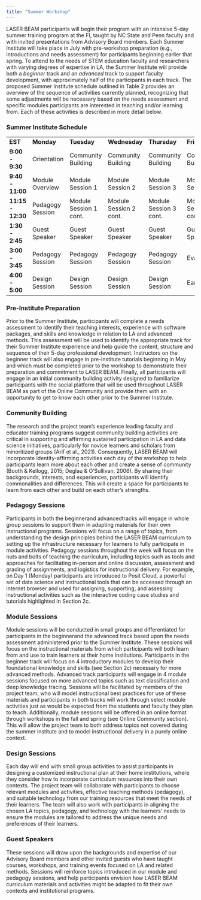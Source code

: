 ```yaml
---
title: "Summer Workshop"
---
```


LASER BEAM participants will begin their program with an intensive 5-day summer training program at the FI, taught by NC State and Penn faculty and with invited presentations from Advisory Board members. Each Summer Institute will take place in July with pre-workshop preparation (e.g., introductions and needs assessment) for participants beginning earlier that spring. To attend to the needs of STEM education faculty and researchers with varying degrees of expertise in LA, the Summer Institute will provide both a *beginner* track and an *advanced* track to support faculty development, with approximately half of the participants in each track. The proposed Summer Institute schedule outlined in Table 2 provides an overview of the sequence of activities currently planned, recognizing that some adjustments will be necessary based on the needs assessment and specific modules participants are interested in teaching and/or learning from. Each of these activities is described in more detail below.

### Summer Institute Schedule

|                   |                  |                        |                        |                        |                        |
|-------------------|------------------|------------------------|------------------------|------------------------|------------------------|
| **EST**           | **Monday**       | **Tuesday**            | **Wednesday**          | **Thursday**           | **Friday**             |
| **9:00 - 9:30**   | Orientation      | Community Building     | Community Building     | Community Building     | Community Building     |
| **9:40 - 11:00**  | Module Overview  | Module Session 1       | Module Session 2       | Module Session 3       | Module Session 4       |
| **11:15 - 12:30** | Pedagogy Session | Module Session 1 cont. | Module Session 2 cont. | Module Session 3 cont. | Module Session 4 cont. |
| **1:30 - 2:45**   | Guest Speaker    | Guest Speaker          | Guest Speaker          | Guest Speaker          | Guest Speaker          |
| **3:00 - 3:45**   | Pedagogy Session | Pedagogy Session       | Pedagogy Session       | Pedagogy Session       | Evaluation             |
| **4:00 - 5:00**   | Design Session   | Design Session         | Design Session         | Design Session         | Early Exit             |

### Pre-Institute Preparation

Prior to the Summer Institute, participants will complete a needs assessment to identify their teaching interests, experience with software packages, and skills and knowledge in relation to LA and advanced methods. This assessment will be used to identify the appropriate track for their Summer Institute experience and help guide the content, structure and sequence of their 5-day professional development. Instructors on the beginner track will also engage in pre-institute tutorials beginning in May and which must be completed prior to the workshop to demonstrate their preparation and commitment to LASER BEAM. Finally, all participants will engage in an initial community building activity designed to familiarize participants with the social platform that will be used throughout LASER BEAM as part of the Online Community and provide them with an opportunity to get to know each other prior to the Summer Institute.

### Community Building

The research and the project team’s experience leading faculty and educator training programs suggest community building activities are critical in supporting and affirming sustained participation in LA and data science initiatives, particularly for novice learners and scholars from minoritized groups (Arif et al., 2021). Consequently, LASER BEAM will incorporate identity-affirming activities each day of the workshop to help participants learn more about each other and create a sense of community (Booth & Kellogg, 2015; Deglau & O'Sullivan, 2006). By sharing their backgrounds, interests, and experiences, participants will identify commonalities and differences. This will create a space for participants to learn from each other and build on each other's strengths.

### Pedagogy Sessions

Participants in both the beginnerand advancedtracks will engage in whole group sessions to support them in adapting materials for their own instructional programs. Sessions will focus on a range of topics, from understanding the design principles behind the LASER BEAM curriculum to setting up the infrastructure necessary for learners to fully participate in module activities. Pedagogy sessions throughout the week will focus on the nuts and bolts of teaching the curriculum, including topics such as tools and approaches for facilitating in-person and online discussion, assessment and grading of assignments, and logistics for instructional delivery. For example, on Day 1 (Monday) participants are introduced to Posit Cloud, a powerful set of data science and instructional tools that can be accessed through an internet browser and used for assigning, supporting, and assessing instructional activities such as the interactive coding case studies and tutorials highlighted in Section 2c.

### Module Sessions

Module sessions will be conducted in small groups and differentiated for participants in the beginnerand the advanced track based upon the needs assessment administered prior to the Summer Institute. These sessions will focus on the instructional materials from which participants will both learn from and use to train learners at their home institutions. Participants in the beginner track will focus on 4 introductory modules to develop their foundational knowledge and skills (see Section 2c) necessary for more advanced methods. Advanced track participants will engage in 4 module sessions focused on more advanced topics such as text classification and deep knowledge tracing. Sessions will be facilitated by members of the project team, who will model instructional best practices for use of these materials and participants in both tracks will work through select module activities just as would be expected from the students and faculty they plan to teach. Additionally, module sessions will be offered in an online format through workshops in the fall and spring (see Online Community section). This will allow the project team to both address topics not covered during the summer institute and to model instructional delivery in a purely online context.

### Design Sessions

Each day will end with small group activities to assist participants in designing a customized instructional plan at their home institutions, where they consider how to incorporate curriculum resources into their own contexts. The project team will collaborate with participants to choose relevant modules and activities, effective teaching methods (pedagogy), and suitable technology from our training resources that meet the needs of their learners. The team will also work with participants in aligning the chosen LA topics, pedagogy, and technology with the learners' needs to ensure the modules are tailored to address the unique needs and preferences of their learners.

### Guest Speakers

These sessions will draw upon the backgrounds and expertise of our Advisory Board members and other invited guests who have taught courses, workshops, and training events focused on LA and related methods. Sessions will reinforce topics introduced in our module and pedagogy sessions, and help participants envision how LASER BEAM curriculum materials and activities might be adapted to fit their own contexts and institutional programs.
